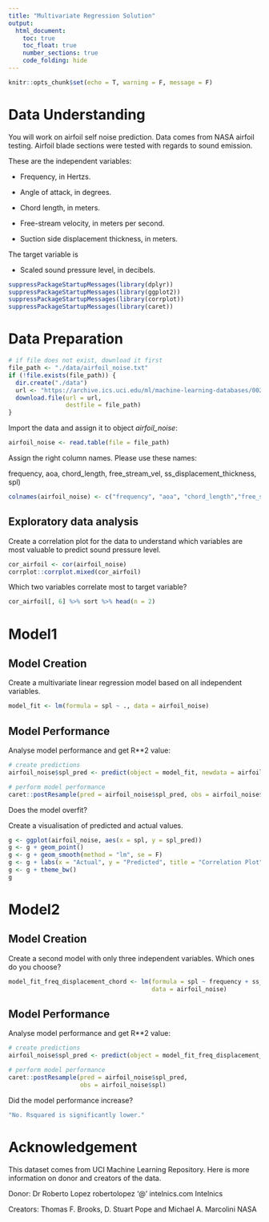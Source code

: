 ---
title: "Multivariate Regression Solution"
output: 
  html_document:
    toc: true
    toc_float: true
    number_sections: true
    code_folding: hide
---

```{r setup, include=FALSE}
knitr::opts_chunk$set(echo = T, warning = F, message = F)
```

# Data Understanding

You will work on airfoil self noise prediction. Data comes from NASA airfoil testing. Airfoil blade sections were tested with regards to sound emission.

These are the independent variables:

- Frequency, in Hertzs. 

- Angle of attack, in degrees. 

- Chord length, in meters. 

- Free-stream velocity, in meters per second. 

- Suction side displacement thickness, in meters. 

The target variable is 

- Scaled sound pressure level, in decibels. 

```{r}
suppressPackageStartupMessages(library(dplyr))
suppressPackageStartupMessages(library(ggplot2))
suppressPackageStartupMessages(library(corrplot))
suppressPackageStartupMessages(library(caret))
```


# Data Preparation

```{r}
# if file does not exist, download it first
file_path <- "./data/airfoil_noise.txt"
if (!file.exists(file_path)) {
  dir.create("./data")
  url <- "https://archive.ics.uci.edu/ml/machine-learning-databases/00291/airfoil_self_noise.dat"
  download.file(url = url, 
                destfile = file_path)
}
```

Import the data and assign it to object *airfoil_noise*:

```{r}
airfoil_noise <- read.table(file = file_path)
```


Assign the right column names. Please use these names:

frequency, aoa, chord_length, free_stream_vel, ss_displacement_thickness, spl)

```{r}
colnames(airfoil_noise) <- c("frequency", "aoa", "chord_length","free_stream_vel", "ss_displacement_thickness", "spl")
```

## Exploratory data analysis

Create a correlation plot for the data to understand which variables are most valuable to predict sound pressure level.

```{r}
cor_airfoil <- cor(airfoil_noise)
corrplot::corrplot.mixed(cor_airfoil)
```

Which two variables correlate most to target variable?

```{r}
cor_airfoil[, 6] %>% sort %>% head(n = 2)
```

# Model1

## Model Creation

Create a multivariate linear regression model based on all independent variables.

```{r}
model_fit <- lm(formula = spl ~ ., data = airfoil_noise)
```

## Model Performance

Analyse model performance and get R**2 value:

```{r}
# create predictions
airfoil_noise$spl_pred <- predict(object = model_fit, newdata = airfoil_noise)

# perform model performance
caret::postResample(pred = airfoil_noise$spl_pred, obs = airfoil_noise$spl)
```

Does the model overfit?

Create a visualisation of predicted and actual values.

```{r}
g <- ggplot(airfoil_noise, aes(x = spl, y = spl_pred))
g <- g + geom_point()
g <- g + geom_smooth(method = "lm", se = F)
g <- g + labs(x = "Actual", y = "Predicted", title = "Correlation Plot")
g <- g + theme_bw()
g
```


# Model2

## Model Creation

Create a second model with only three independent variables. Which ones do you choose? 

```{r}
model_fit_freq_displacement_chord <- lm(formula = spl ~ frequency + ss_displacement_thickness + chord_length, 
                                        data = airfoil_noise)
```

## Model Performance

Analyse model performance and get R**2 value:

```{r}
# create predictions
airfoil_noise$spl_pred <- predict(object = model_fit_freq_displacement_chord, newdata = airfoil_noise)

# perform model performance
caret::postResample(pred = airfoil_noise$spl_pred, 
                    obs = airfoil_noise$spl)
```

Did the model performance increase?

```{r}
"No. Rsquared is significantly lower."
```


# Acknowledgement

This dataset comes from UCI Machine Learning Repository. Here is more information on donor and creators of the data.

Donor: 
Dr Roberto Lopez 
robertolopez '@' intelnics.com 
Intelnics 

Creators: 
Thomas F. Brooks, D. Stuart Pope and Michael A. Marcolini 
NASA